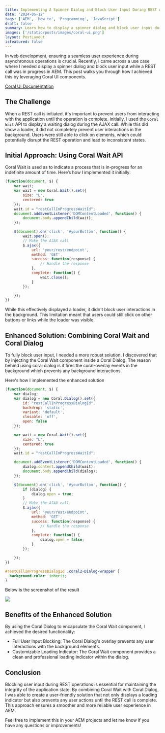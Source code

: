 ```yaml
---
title: Implementing A Spinner Dialog and Block User Input During REST API Calls in AEM
date: '2024-06-12'
tags: ['AEM', 'How to', 'Programming', 'JavaScript']
draft: false
summary: Learn how to display a spinner dialog and block user input during REST API calls in AEM by using Coral UI.
images: ['/static/posts/images/coral-ui.png']
layout: PostLayout
isfeatured: false
---
```


In web development, ensuring a seamless user experience during asynchronous operations is crucial. Recently, I came across a use case where I needed display a spinner dialog and block user input while a REST call was in progress in AEM. This post walks you through how I achieved this by leveraging Coral UI components.

[Coral UI Documentation](https://developer.adobe.com/experience-manager/reference-materials/6-5/coral-ui/coralui3/components.html)

## The Challenge

When a REST call is initiated, it's important to prevent users from interacting with the application until the operation is complete. Initially, I used the `Coral Wait` API to display a waiting dialog during the AJAX call. While this did show a loader, it did not completely prevent user interactions in the background. Users were still able to click on elements, which could potentially disrupt the REST operation and lead to inconsistent states.

## Initial Approach: Using Coral Wait API

Coral Wait is used as to indicate a process that is in-progress for an indefinite amount of time. Here’s how I implemented it initially:

```JavaScript
(function(document, $) {
    var wait;
    var wait = new Coral.Wait().set({
        size: "L",
        centered: true
    });
    wait.id = "restCallInProgressWaitId";
    document.addEventListener('DOMContentLoaded', function() {
        document.body.appendChild(wait);
    });

    $(document).on('click', '#yourButton', function() {
        wait.open();
        // Make the AJAX call
        $.ajax({
            url: 'your/rest/endpoint',
            method: 'GET',
            success: function(response) {
                // Handle the response
            },
            complete: function() {
                wait.close();
            }
        });

    });
})
```

While this effectively displayed a loader, it didn't block user interactions in the background. This limitation meant that users could still click on other buttons or links while the loader was visible.

## Enhanced Solution: Combining Coral Wait and Coral Dialog

To fully block user input, I needed a more robust solution. I discovered that by injecting the Coral Wait component inside a Coral Dialog. The reason behind using coral dialog is it fires the coral-overlay events in the background which prevents any background interactions.

Here's how I implemented the enhanced solution

```JavaScript
(function(document, $) {
    var dialog;
    var dialog = new Coral.Dialog().set({
        id: "restCallInProgressDialogId",
        backdrop: 'static',
        variant: 'default',
        closable: 'off',
        open: false
    });

    var wait = new Coral.Wait().set({
        size: "L",
        centered: true
    });
    wait.id = "restCallInProgressWaitId";

    document.addEventListener('DOMContentLoaded', function() {
        dialog.content.appendChild(wait);
        document.body.appendChild(dialog);
    });

    $(document).on('click', '#yourButton', function() {
        if (dialog) {
            dialog.open = true;
        }
        // Make the AJAX call
        $.ajax({
            url: 'your/rest/endpoint',
            method: 'GET',
            success: function(response) {
                // Handle the response
            },
            complete: function() {
                dialog.open = false;
            }
        });

    });
})
```

```css
#restCallInProgressDialogId .coral2-Dialog-wrapper {
  background-color: inherit;
}
```

Below is the screenshot of the result

![](/static/posts/images/coral-ui.png)

## Benefits of the Enhanced Solution

By using the Coral Dialog to encapsulate the Coral Wait component, I achieved the desired functionality:

- Full User Input Blocking: The Coral Dialog's overlay prevents any user interactions with the background elements.
- Customizable Loading Indicator: The Coral Wait component provides a clean and professional loading indicator within the dialog.

## Conclusion

Blocking user input during REST operations is essential for maintaining the integrity of the application state. By combining Coral Wait with Coral Dialog, I was able to create a user-friendly solution that not only displays a loading indicator but also prevents any user actions until the REST call is complete. This approach ensures a smoother and more reliable user experience in AEM.

Feel free to implement this in your AEM projects and let me know if you have any questions or improvements!
